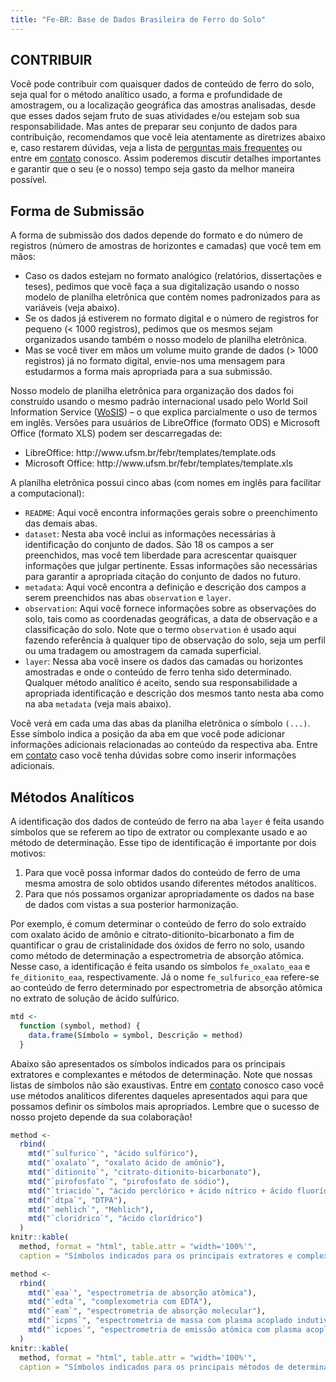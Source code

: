 ```yaml
---
title: "Fe-BR: Base de Dados Brasileira de Ferro do Solo"
---
```


## CONTRIBUIR

Você pode contribuir com quaisquer dados de conteúdo de ferro do solo, seja qual for o método analítico usado,
a forma e profundidade de amostragem, ou a localização geográfica das amostras analisadas, desde que esses
dados sejam fruto de suas atividades e/ou estejam sob sua responsabilidade. Mas antes de preparar seu conjunto
de dados para contribuição, recomendamos que você leia atentamente as diretrizes abaixo e, caso restarem 
dúvidas, veja a lista de [perguntas mais frequentes](faq.html) ou entre em [contato](contact.html) conosco.
Assim poderemos discutir detalhes importantes e garantir que o seu (e o nosso) tempo seja gasto da melhor
maneira possível.

## Forma de Submissão

A forma de submissão dos dados depende do formato e do número de registros (número de amostras de horizontes e 
camadas) que você tem em mãos:

* Caso os dados estejam no formato analógico (relatórios, dissertações e teses), pedimos que você faça a sua
  digitalização usando o nosso modelo de planilha eletrônica que contém nomes padronizados para as variáveis
  (veja abaixo).
* Se os dados já estiverem no formato digital e o número de registros for pequeno (< 1000 registros), pedimos
  que os mesmos sejam organizados usando também o nosso modelo de planilha eletrônica.
* Mas se você tiver em mãos um volume muito grande de dados (> 1000 registros) já no formato digital, 
  envie-nos uma mensagem para estudarmos a forma mais apropriada para a sua submissão.

Nosso modelo de planilha eletrônica para organização dos dados foi construído usando o mesmo padrão 
internacional usado pelo World Soil Information Service ([WoSIS](http://www.isric.org/data/wosis)) -- o que 
explica parcialmente o uso de termos em inglês. Versões para usuários de LibreOffice (formato ODS) e Microsoft 
Office (formato XLS) podem ser descarregadas de:

* LibreOffice: http://www.ufsm.br/febr/templates/template.ods
* Microsoft Office: http://www.ufsm.br/febr/templates/template.xls

A planilha eletrônica possui cinco abas (com nomes em inglês para facilitar a computacional):

* `README`: Aqui você encontra informações gerais sobre o preenchimento das demais abas.
* `dataset`: Nesta aba você inclui as informações necessárias à identificação do conjunto de dados. São 18 os
  campos a ser preenchidos, mas você tem liberdade para acrescentar quaisquer informações que julgar
  pertinente. Essas informações são necessárias para garantir a apropriada citação do conjunto de dados no 
  futuro.
* `metadata`: Aqui você encontra a definição e descrição dos campos a serem preenchidos nas abas `observation` 
   e `layer`.
* `observation`: Aqui você fornece informações sobre as observações do solo, tais como as coordenadas
  geográficas, a data de observação e a classificação do solo. Note que o termo `observation` é usado aqui
  fazendo referência à qualquer tipo de observação do solo, seja um perfil ou uma tradagem ou amostragem da
  camada superficial.
* `layer`: Nessa aba você insere os dados das camadas ou horizontes amostradas e onde o conteúdo de ferro
  tenha sido determinado. Qualquer método analítico é aceito, sendo sua responsabilidade a apropriada 
  identificação e descrição dos mesmos tanto nesta aba como na aba `metadata` (veja mais abaixo).
  
Você verá em cada uma das abas da planilha eletrônica o símbolo `(...)`. Esse símbolo indica a posição da aba
em que você pode adicionar informações adicionais relacionadas ao conteúdo da respectiva aba. Entre em 
[contato](contact.html) caso você tenha dúvidas sobre como inserir informações adicionais.

## Métodos Analíticos

A identificação dos dados de conteúdo de ferro na aba `layer` é feita usando símbolos que se referem ao tipo
de extrator ou complexante usado e ao método de determinação. Esse tipo de identificação é importante por dois
motivos:

1. Para que você possa informar dados do conteúdo de ferro de uma mesma amostra de solo obtidos usando 
diferentes métodos analíticos.
2. Para que nós possamos organizar apropriadamente os dados na base de dados com vistas a sua posterior
harmonização.

Por exemplo, é comum determinar o conteúdo de ferro do solo extraído com oxalato ácido de amônio e
citrato-ditionito-bicarbonato a fim de quantificar o grau de cristalinidade dos óxidos de ferro no solo, 
usando como método de determinação a espectrometria de absorção atômica. Nesse caso, a identificação é feita 
usando os símbolos `fe_oxalato_eaa` e `fe_ditionito_eaa`, respectivamente. Já o nome `fe_sulfurico_eaa` 
refere-se ao conteúdo de ferro determinado por espectrometria de absorção atômica no extrato de solução de
ácido sulfúrico.

```r
mtd <- 
  function (symbol, method) {
    data.frame(Símbolo = symbol, Descrição = method)
  }
```

Abaixo são apresentados os símbolos indicados para os principais extratores e complexantes e métodos de determinação. Note que nossas listas de símbolos não são exaustivas. Entre em [contato](contact.html) conosco caso você use métodos analíticos diferentes daqueles apresentados aqui para que possamos definir os símbolos mais apropriados. Lembre que o sucesso de nosso projeto depende da sua colaboração!

```r
method <-
  rbind(
    mtd("`sulfurico`", "ácido sulfúrico"),
    mtd("`oxalato`", "oxalato ácido de amônio"),
    mtd("`ditionito`", "citrato-ditionito-bicarbonato"),
    mtd("`pirofosfato`", "pirofosfato de sódio"),
    mtd("`triacido`", "ácido perclórico + ácido nítrico + ácido fluorídrico"),
    mtd("`dtpa`", "DTPA"),
    mtd("`mehlich`", "Mehlich"),
    mtd("`cloridrico`", "ácido clorídrico")
  )
knitr::kable(
  method, format = "html", table.attr = "width='100%'", 
  caption = "Símbolos indicados para os principais extratores e complexantes.")
```


```r
method <-
  rbind(
    mtd("`eaa`", "espectrometria de absorção atômica"),
    mtd("`edta`", "complexometria com EDTA"),
    mtd("`eam`", "espectrometria de absorção molecular"),
    mtd("`icpms`", "espectrometria de massa com plasma acoplado indutivamente"),
    mtd("`icpoes`", "espectrometria de emissão atômica com plasma acoplado indutivamente")
  )
knitr::kable(
  method, format = "html", table.attr = "width='100%'", 
  caption = "Símbolos indicados para os principais métodos de determinação.")
```


